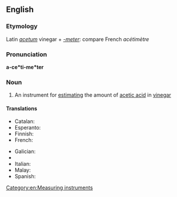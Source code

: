 ==English==

===Etymology===
Latin ''[[acetum]]'' vinegar + ''[[-meter]]'': compare French ''acétimètre''

===Pronunciation===
'''a-ce*ti-me*ter'''

===Noun===
{{en-noun}}

# An instrument for [[estimating]] the amount of [[acetic acid]] in [[vinegar]]

====Translations====
{{trans-top|an instrument}}
* Catalan: {{t-|ca|acetímetre|m}}
* Esperanto: {{t-|eo|acetimetro}}
* Finnish: {{t-|fi|asetometri}}
* French: {{t+|fr|acétimètre|m}}
{{trans-mid}}
* Galician: {{t-|gl|acetímetro|m}}
* {{trreq|de}}
* Italian: {{t-|it|acetimetro|m}}
* Malay: {{t-|ms|asetimeter}}
* Spanish: {{t+|es|acetímetro|m}}
{{trans-bottom}}

[[Category:en:Measuring instruments]]